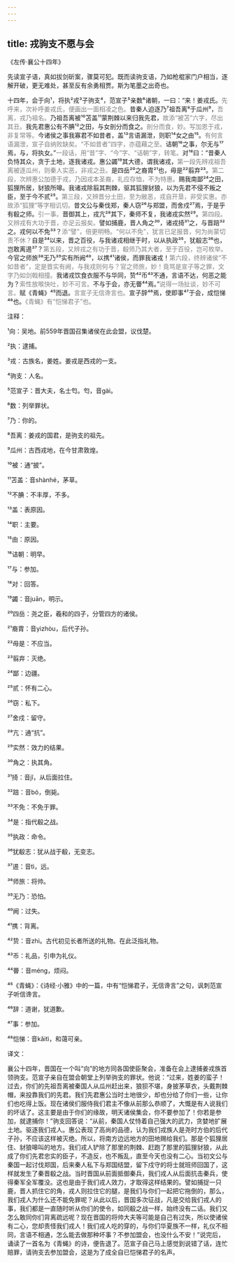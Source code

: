 ```yaml
---
---
---
```

title: 戎驹支不愿与会
---




《左传·襄公十四年》





先读宣子语，真如拔剑斫案，骤莫可犯。既而读驹支语，乃如枪棍家门户相当，逐解开破，更无难处，甚至反有余勇相贾。斯为笔墨之出奇也。





十四年，会于向¹，将执²戎³子驹支⁴，范宣子⁵亲数⁶诸朝，一曰：“来！姜戎氏。<font color=gray font-size=0.8rem>先呼来，次补呼姜戎氏，便画出一面相凌之色。</font>昔秦人迫逐乃⁷祖吾离⁸于瓜州⁹，<font color=gray font-size=0.8rem>吾离，戎乃祖名。</font>乃祖吾离被¹⁰苫盖¹¹蒙荆棘以来归我先君，<font color=gray font-size=0.8rem>故添“被苫”六字，尽出其丑。</font>我先君惠公有不腆¹²之田，与女剖分而食之。<font color=gray font-size=0.8rem>剖分而食，妙。写加恩于戎，非复常等。</font>今诸侯之事我寡君不如昔者，盖¹³言语漏泄，则职¹⁴女之由¹⁵。<font color=gray font-size=0.8rem>有何言语漏泄，宣子自纳败缺矣。“不如昔者”四字，亦蕴藉之至。</font>诘朝¹⁶之事，尔无与¹⁷焉，与，将执女。”<font color=gray font-size=0.8rem>一段话，用“昔”字、“今”字、“诘朝”字，转笔。</font>对¹⁸曰：“昔秦人负恃其众，贪于土地，逐我诸戎。惠公蠲¹⁹其大德，谓我诸戎，<font color=gray font-size=0.8rem>第一段先辨戎祖吾离被逐瓜州，则秦人实恶，非戎之丑。</font>是四岳²⁰之裔胄²¹也，毋是²²翦弃²³。<font color=gray font-size=0.8rem>第二段，次辨惠公加德于戎，乃因戎本圣裔，礼应存恤，不为特惠。</font>赐我南鄙²⁴之田，狐狸所居，豺狼所嗥。我诸戎除翦其荆棘，驱其狐狸豺狼，以为先君不侵不叛之臣，至于今不贰²⁵。<font color=gray font-size=0.8rem>第三段，又辨晋分土田，至为敝恶，戎自开垦，非受实惠。亦故添“狐狸”等字相讥切。</font>昔文公与秦伐郑，秦人窃²⁶与郑盟，而舍戍²⁷焉，于是乎有殽之师。<font color=gray font-size=0.8rem>引一事。</font>晋御其上，戎亢²⁸其下，秦师不复，我诸戎实然²⁹。<font color=gray font-size=0.8rem>第四段。又辨戎有大功于晋，亦足云报矣。</font>譬如捕鹿，晋人角之³⁰，诸戎掎³¹之，与晋踣³²之。戎何以不免³³？<font color=gray font-size=0.8rem>添“譬”，倍更明畅。“何以不免”，犹言已足报晋，何为尚蒙切责不休？</font>自是³⁴以来，晋之百役，与我诸戎相继于时，以从执政³⁵，犹殽志³⁶也，岂敢离逷³⁷？<font color=gray font-size=0.8rem>第五段，又辨戎之有功于晋，殽师乃其大者，至于百役，岂可枚举。</font>今官之师旅³⁸无乃³⁹实有所阙⁴⁰，以携⁴¹诸侯，而罪我诸戎！<font color=gray font-size=0.8rem>第六段，终辨诸侯“不如昔者”，定是晋实有阙，与我戎则何与？官之师旅，妙！竟骂是宣子等之罪，文字乃如剑戟相撞。</font>我诸戎饮食衣服不与华同，贽⁴²币⁴³不通，言语不达，何恶之能为？<font color=gray font-size=0.8rem>索性放喉快吐，妙不可言。</font>不与于会，亦无瞢⁴⁴焉。”<font color=gray font-size=0.8rem>说得一场扯谈，妙不可言。</font>赋《青蝇》⁴⁵而退。<font color=gray font-size=0.8rem>言宣子无信谗言也。</font>宣子辞⁴⁶焉，使即事⁴⁷于会，成恺悌⁴⁸也。<font color=gray font-size=0.8rem>《青蝇》有“恺悌君子”也。</font>

注释：

¹向：吴地。前559年晋国召集诸侯在此会盟，议伐楚。

²执：逮捕。

³戎：古族名，姜姓。姜戎是西戎的一支。

⁴驹支：人名。

⁵范宣子：晋大夫，名士匄。匄，音gài。

⁶数：列举罪状。

⁷乃：你的。

⁸吾离：姜戎的国君，是驹支的祖先。

⁹瓜州：古西戎地，在今甘肃敦煌。

¹⁰被：通“披”。

¹¹苫盖：音shànhé，茅草。

¹²不腆：不丰厚，不多。

¹³盖：表原因。

¹⁴职：主要。

¹⁵由：原因。

¹⁶诘朝：明早。

¹⁷与：参加。

¹⁸对：回答。

¹⁹蠲：音juān，明示。

²⁰四岳：尧之臣，羲和的四子，分管四方的诸侯。

²¹裔胄：音yìzhòu，后代子孙。

²²毋是：不应当。

²³翦弃：灭绝。

²⁴鄙：边疆。

²⁵贰：怀有二心。

²⁶窃：私下。

²⁷舍戍：留守。

²⁸亢：通“抗”。

²⁹实然：效力的结果。

³⁰角之：执其角。

³¹掎：音jǐ，从后面拉住。

³²踣：音bó，倒毙。

³³不免：不免于罪。

³⁴是：指代殽之战。

³⁵执政：命令。

³⁶犹殽志：犹从战于殽，无变志。

³⁷逷：音tì，远。

³⁸师旅：将帅。

³⁹无乃：恐怕。

⁴⁰阙：过失。

⁴¹携：背离。

⁴²贽：音zhì。古代初见长者所送的礼物。在此泛指礼物。

⁴³币：礼品，引申为礼仪。

⁴⁴瞢：音méng，烦闷。

⁴⁵《青蝇》：《诗经·小雅》中的一篇，中有“恺悌君子，无信谗言”之句，讽刺范宣子听信谗言。

⁴⁶辞：道谢，犹道歉。

⁴⁷事：参加。

⁴⁸恺悌：音kǎitì，和蔼可亲。

译文：

襄公十四年，晋国在一个叫“向”的地方同各国使臣聚会，准备在会上逮捕姜戎族首领驹支。范宣子亲自在盟会朝堂上列举驹支的罪状。他说：“过来，姓姜的蛮子！过去，你们的先祖吾离被秦国人从瓜州赶出来，狼狈不堪，身披茅草衣，头戴荆棘帽，来投靠我们的先君。我们先君惠公当时土地很少，却也分给了你们一些，让你们也吃得上饭。现在诸侯们服侍我们君主不像从前那么恭顺了，大慨是有人说我们的坏话了。这主要是由于你们的缘故，明天诸侯集会，你不要参加了！你若是参加，就逮捕你！”驹支回答说：“从前，秦国人仗恃着自己强大的武力，贪婪地扩展土地。驱逐我们戎人。惠公表现了高尚的品德，认为我们戎族人是尧时方伯的后代子孙，不应该这样被灭绝。所以，将南方边远地方的田地赐给我们。那是个狐狸居住、豺狼嗥叫的地方。我们戎人铲除了那里的荆棘、赶跑了那里的狐狸豺狼，从此成了你们先君忠实的臣子，不造反，也不叛乱，直至今天也没有二心。当初文公与秦国一起讨伐郑国，后来秦人私下与郑国结盟，留下戍守的将士就班师回国了，这样就发生了秦晋殽之战。当时晋国从前面抵御秦兵，我们戎人从后面抗击秦兵，使得秦军全军覆没。这也是由于我们戎人效力，才取得这样结果的。譬如捕捉一只鹿，晋人抓住它的角，戎人则拉住它的腿，是我们与你们一起把它拖倒的，那么，我们戎人为什么还不能免罪呢？从此以后，晋国多次征战，凡是交给我们戎人的事，我们都是一直随时听从你们的使令，如同殽之战一样，始终没有二话。我们又怎么敢同你们背离疏远呢？现在晋国的将帅大夫等可能是自己有过失，所以使诸侯有二心，您却责怪我们戎人！我们戎人吃的穿的，与你们华夏族不一样，礼仪不相同，言语不相通，怎么能去做那种坏事？不参加盟会，也没什么不安！”说完后，诵读了一首名为《青蝇》的诗，便告退了。范宣子自己马上感觉到说错了话，连忙赔罪，请驹支去参加盟会，这是为了成全自已恺悌君子的名声。